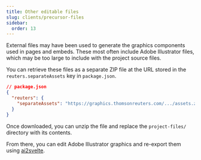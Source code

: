 ```yaml
---
title: Other editable files
slug: clients/precursor-files
sidebar:
  order: 13
---
```


External files may have been used to generate the graphics components used in pages and embeds. These most often include Adobe Illustrator files, which may be too large to include with the project source files.

You can retrieve these files as a separate ZIP file at the URL stored in the `reuters.separateAssets` key in `package.json`.

```json {4}
// package.json
{
  "reuters": {
    "separateAssets": "https://graphics.thomsonreuters.com/.../assets.zip"
  }
}
```

Once downloaded, you can unzip the file and replace the `project-files/` directory with its contents.

From there, you can edit Adobe Illustrator graphics and re-export them using [ai2svelte](/bluprint_graphics-kit/developers/adobe-illustrator-graphics/#ai2svelte).